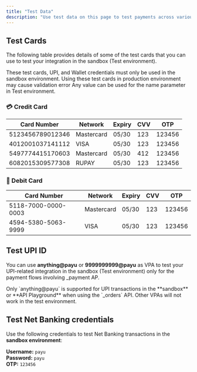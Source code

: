```yaml
---
title: "Test Data"
description: "Use test data on this page to test payments across various payment modes."
---
```


## Test Cards

The following table provides details of some of the test cards that you can use to test your integration in the sandbox (Test environment).

<Warning>
  These test cards, UPI, and Wallet credentials must only be used in the sandbox environment. Using these test cards in production environment may cause validation error 
</Warning>

<Tip>
  Any value can be used for the name parameter in Test environment.
</Tip>

### 💳 Credit Card

| **Card Number**  | **Network** | **Expiry** | **CVV** | **OTP** |
| ---------------- | ----------- | ---------- | ------- | ------- |
|  5123456789012346 | Mastercard  | 05/30      | 123     | 123456  |
| 4012001037141112 | VISA        | 05/30      | 123     | 123456  |
|  5497774415170603 | Mastercard  | 05/30      | 412     | 123456  |
|  6082015309577308 | RUPAY       | 05/30      | 123     | 123456  |

### 🏦 Debit Card

| **Card Number**     | **Network** | **Expiry** | **CVV** | **OTP** |
| ------------------- | ----------- | ---------- | ------- | ------- |
| 5118-7000-0000-0003 | Mastercard  | 05/30      | 123     | 123456  |
| 4594-5380-5063-9999 | VISA        | 05/30      | 123     | 123456  |


## Test UPI ID

You can use **anything@payu** or **9999999999@payu** as VPA to test your UPI-related integration in the sandbox (Test environment) only for the payment flows involving _payment AP.

<Note>
Only `anything@payu` is supported for UPI transactions in the **sandbox** or **API Playground** when using the `_orders` API. Other VPAs will not work in the test environment.
</Note>


## Test Net Banking credentials
Use the following credentials to test Net Banking transactions in the **sandbox environment**:  

**Username:** `payu`  
**Password:** `payu`  
**OTP:** `123456`


